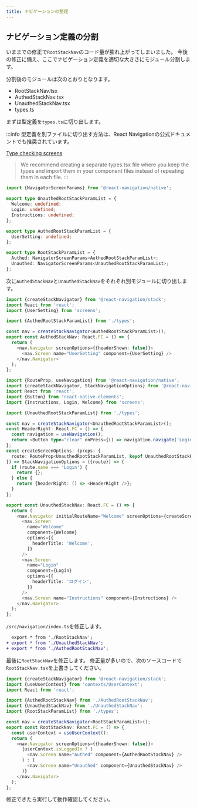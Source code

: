 ```yaml
---
title: ナビゲーションの整理
---
```


## ナビゲーション定義の分割

いままでの修正で`RootStackNav`のコード量が膨れ上がってしまいました。
今後の修正に備え、ここでナビゲーション定義を適切な大きさにモジュール分割します。

分割後のモジュールは次のとおりとなります。

- RootStackNav.tsx
- AuthedStackNav.tsx
- UnauthedStackNav.tsx
- types.ts

まずは型定義を`types.ts`に切り出します。

:::info
型定義を別ファイルに切り出す方法は、React Navigationの公式ドキュメントでも推奨されています。

[Type checking screens](https://reactnavigation.org/docs/typescript/#type-checking-screens)

> We recommend creating a separate types.tsx file where you keep the types and import them in your component files instead of repeating them in each file.
:::

```typescript jsx title="/src/navigation/types.ts"
import {NavigatorScreenParams} from '@react-navigation/native';

export type UnauthedRootStackParamList = {
  Welcome: undefined;
  Login: undefined;
  Instructions: undefined;
};

export type AuthedRootStackParamList = {
  UserSetting: undefined;
};

export type RootStackParamList = {
  Authed: NavigatorScreenParams<AuthedRootStackParamList>;
  Unauthed: NavigatorScreenParams<UnauthedRootStackParamList>;
};
```

次に`AuthedStackNav`と`UnauthedStackNav`をそれぞれ別モジュールに切り出します。

```typescript jsx title="/src/navigation/AuthedStackNav.ts"
import {createStackNavigator} from '@react-navigation/stack';
import React from 'react';
import {UserSetting} from 'screens';

import {AuthedRootStackParamList} from './types';

const nav = createStackNavigator<AuthedRootStackParamList>();
export const AuthedStackNav: React.FC = () => {
  return (
    <nav.Navigator screenOptions={{headerShown: false}}>
      <nav.Screen name="UserSetting" component={UserSetting} />
    </nav.Navigator>
  );
};
```

```typescript jsx title="/src/navigation/UnauthedStackNav.ts"
import {RouteProp, useNavigation} from '@react-navigation/native';
import {createStackNavigator, StackNavigationOptions} from '@react-navigation/stack';
import React from 'react';
import {Button} from 'react-native-elements';
import {Instructions, Login, Welcome} from 'screens';

import {UnauthedRootStackParamList} from './types';

const nav = createStackNavigator<UnauthedRootStackParamList>();
const HeaderRight: React.FC = () => {
  const navigation = useNavigation();
  return <Button type="clear" onPress={() => navigation.navigate('Login')} title="ログイン" />;
};
const createScreenOptions: (props: {
  route: RouteProp<UnauthedRootStackParamList, keyof UnauthedRootStackParamList>;
}) => StackNavigationOptions = ({route}) => {
  if (route.name === 'Login') {
    return {};
  } else {
    return {headerRight: () => <HeaderRight />};
  }
};

export const UnauthedStackNav: React.FC = () => {
  return (
    <nav.Navigator initialRouteName="Welcome" screenOptions={createScreenOptions}>
      <nav.Screen
        name="Welcome"
        component={Welcome}
        options={{
          headerTitle: 'Welcome',
        }}
      />
      <nav.Screen
        name="Login"
        component={Login}
        options={{
          headerTitle: 'ログイン',
        }}
      />
      <nav.Screen name="Instructions" component={Instructions} />
    </nav.Navigator>
  );
};
```

`/src/navigation/index.ts`を修正します。

``` diff jsx title="/src/navigation/index.ts"
  export * from './RootStackNav';
+ export * from './UnauthedStackNav';
+ export * from './AuthedRootStackNav';
```

最後に`RootStackNav`を修正します。
修正量が多いので、次のソースコードで`RootStackNav.tsx`を上書きしてください。

```typescript jsx title="/src/navigation/RootStackNav.ts"
import {createStackNavigator} from '@react-navigation/stack';
import {useUserContext} from 'contexts/UserContext';
import React from 'react';

import {AuthedRootStackNav} from './AuthedRootStackNav';
import {UnauthedStackNav} from './UnauthedStackNav';
import {RootStackParamList} from './types';

const nav = createStackNavigator<RootStackParamList>();
export const RootStackNav: React.FC = () => {
  const userContext = useUserContext();
  return (
    <nav.Navigator screenOptions={{headerShown: false}}>
      {userContext.isLoggedIn ? (
        <nav.Screen name="Authed" component={AuthedRootStackNav} />
      ) : (
        <nav.Screen name="Unauthed" component={UnauthedStackNav} />
      )}
    </nav.Navigator>
  );
};
```

修正できたら実行して動作確認してください。
